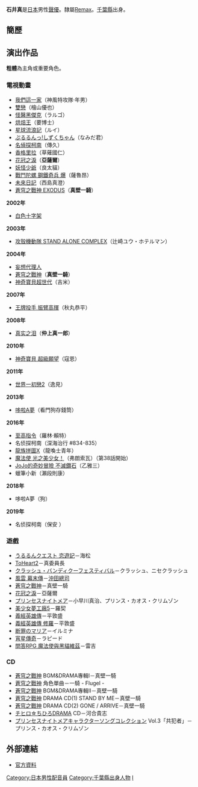 {{配音員
|名字= 石井真
|圖像=
|尺寸=
|說明=
|藝名= 
|本名=
|綽號=
|出生地={{JPN}}[[千葉縣|千葉縣]]
|血型= 
|生年= 1976
|生月= 2
|生日= 24
|歿年=
|歿月=
|歿日=
|所屬= [[Remax|Remax]]
|活動時期=
|出道作= 
|代表作= *[[蒼穹之戰神|蒼穹之戰神]]（'''真壁一騎'''）
|網站=
|其他=
}}

{{Japanese|japanese= 石井 真|kana= いしい まこと|romaji= Ishii Makoto}}
'''石井真'''{{BD|1976年|2月24日|catIdx=Ishii Makoto}}是[[日本|日本]]男性[[聲優|聲優]]。隸屬[[Remax|Remax]]。[[千葉縣|千葉縣]]出身。

==簡歷==

==演出作品==
'''粗體'''為主角或重要角色。

===電視動畫===
*[[我們這一家|我們這一家]]（神風特攻隊·年男）
*[[雙戀|雙戀]]（檜山優也）
*[[怪醫黑傑克|怪醫黑傑克]]（ラルゴ）
*[[烘焙王|烘焙王]]（要博士）
*[[星球流浪記|星球流浪記]]（ルイ）
*[[ぷるるんっ!しずくちゃん|ぷるるんっ!しずくちゃん]]（なみだ君）
*[[名侦探柯南_(动画)|名偵探柯南]]（傳久）
*[[香格里拉_(科幻小說)|香格里拉]]（草薙國仁）
*[[花冠之淚|花冠之淚]]（'''亞薩爾'''）
*[[妖怪少爺|妖怪少爺]]（良太貓）
*[[戰鬥陀螺_鋼鐵奇兵|戰鬥陀螺 鋼鐵奇兵 爆]]（薩魯昂）
*[[未來日記|未來日記]]（西島真澄）
*[[蒼穹之戰神|蒼穹之戰神 EXODUS]]（'''真壁一騎'''）
'''2002年'''
*[[白色十字架|白色十字架]]<!--11月28日-->
'''2003年'''
*[[攻殼機動隊_STAND_ALONE_COMPLEX|攻殼機動隊 STAND ALONE COMPLEX]]（辻崎ユウ・ホテルマン）
'''2004年'''
*[[妄想代理人|妄想代理人]]<!--2月2日-->
*[[蒼穹之戰神|蒼穹之戰神]]（'''真壁一騎'''）<!--7月5日-->
*[[神奇寶貝超世代|神奇寶貝超世代]]（吉米）

'''2007年'''
*[[王牌投手_振臂高揮|王牌投手 振臂高揮]]（秋丸恭平）
'''2008年'''
*[[真实之泪_true_tears_(动画)|真实之泪]]（'''仲上真一郎'''）
'''2010年'''
*[[神奇寶貝_超級願望|神奇寶貝 超級願望]]（寇恩）
'''2011年'''
*[[世界一初戀|世界一初戀2]]（逸見）<!--10月7日-->
'''2013年'''
*[[哆啦A夢|哆啦A夢]]（看門狗存錢筒）
'''2016年'''
*[[至高指令|至高指令]]（羅林·賴特）
*名侦探柯南（深海治行 #834-835）
*[[龍族拼圖X|龍族拼圖X]]（龍喚士青年）
*[[魔法使_光之美少女！|魔法使 光之美少女！]]（弗朗索瓦）（第38話開始）
*[[JoJo的奇妙冒險_(電視動畫)|JoJo的奇妙冒險 不滅鑽石]]（乙雅三）
*蠟筆小新（瀨段則康）
'''2018年'''
*哆啦A夢（狗）
'''2019年'''
*名侦探柯南（保安<!--第937、938话-->）

===遊戲===
*[[うるるんクエスト_恋遊記|うるるんクエスト 恋遊記]]－海松
*[[ToHeart2|ToHeart2]]－真委員長
*[[クラッシュ・バンディクーフェスティバル|クラッシュ・バンディクーフェスティバル]]－クラッシュ、ニセクラッシュ
*[[風雲_幕末傳|風雲 幕末傳]]－[[沖田總司|沖田總司]]
*[[蒼穹之戰神|蒼穹之戰神]]－真壁一騎
*[[花冠之淚|花冠之淚]]－亞薩爾
*[[プリンセスナイトメア|プリンセスナイトメア]]－小早川真治、プリンス・カオス・クリムゾン
*[[美少女夢工廠5|美少女夢工廠5]]－羅契
*[[義經英雄傳|義經英雄傳]]－平敦盛
*[[義經英雄傳|義經英雄傳 修羅]]－平敦盛
*[[断罪のマリア|断罪のマリア]]－イルミナ
*[[宵星傳奇|宵星傳奇]]－ラピード
*[[問答RPG_魔法使與黑貓維茲|問答RPG 魔法使與黑貓維茲]]－雷吉

===CD===
*[[蒼穹之戰神|蒼穹之戰神]] BGM&DRAMA專輯I－真壁一騎
*[[蒼穹之戰神|蒼穹之戰神]] 角色單曲－一騎 - Flugel -
*[[蒼穹之戰神|蒼穹之戰神]] BGM&DRAMA專輯II－真壁一騎
*[[蒼穹之戰神|蒼穹之戰神]] DRAMA CD(1) STAND BY ME－真壁一騎
*[[蒼穹之戰神|蒼穹之戰神]] DRAMA CD(2) GONE / ARRIVE－真壁一騎
*[[チヒロ☆ちひろ|チヒロ☆ちひろ]]DRAMA CD－河合貴志
*[[プリンセスナイトメア|プリンセスナイトメア]]キャラクターソングコレクション Vol.3「共犯者」－プリンス・カオス・クリムゾン

== 外部連結 ==
* [http://www.mausu.net/talent/tpdb_view.cgi?UID=80 官方資料] {{Wayback|url=http://www.mausu.net/talent/tpdb_view.cgi?UID=80 |date=20121021104734 }}{{ja}}

{{remax}}
{{DEFAULTSORT:Ishii Makoto}}
[[Category:日本男性配音員|Category:日本男性配音員]]
[[Category:千葉縣出身人物|Category:千葉縣出身人物]]
[[Category:remax|I]]